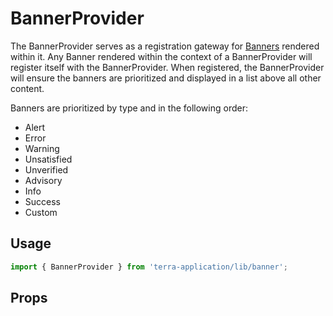 
# BannerProvider 
The BannerProvider serves as a registration gateway for [Banners](/application/terra-application/application/application/banner)
rendered within it. Any Banner rendered within the context of a BannerProvider will register itself with the BannerProvider. When registered, the BannerProvider will ensure the banners are prioritized and displayed in a list above all other content.

Banners are prioritized by type and in the following order:
- Alert
- Error
- Warning
- Unsatisfied
- Unverified
- Advisory
- Info
- Success
- Custom

## Usage

```jsx
import { BannerProvider } from 'terra-application/lib/banner';
```

## Props

<PropsTable />

